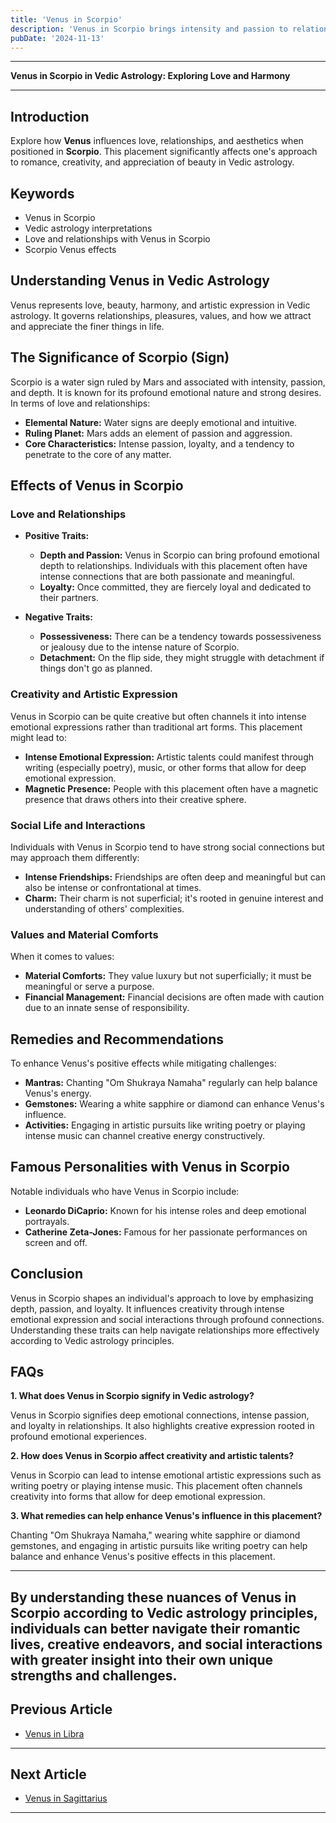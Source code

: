 ```yaml
---
title: 'Venus in Scorpio'
description: 'Venus in Scorpio brings intensity and passion to relationships. Individuals are deep, magnetic, and may experience strong emotional connections but can also be possessive,  in Vedic Astrology'
pubDate: '2024-11-13'
---
```


---

**Venus in Scorpio in Vedic Astrology: Exploring Love and Harmony**

---

## Introduction

Explore how **Venus** influences love, relationships, and aesthetics when positioned in **Scorpio**. This placement significantly affects one's approach to romance, creativity, and appreciation of beauty in Vedic astrology.

## Keywords

- Venus in Scorpio
- Vedic astrology interpretations
- Love and relationships with Venus in Scorpio
- Scorpio Venus effects

## Understanding Venus in Vedic Astrology

Venus represents love, beauty, harmony, and artistic expression in Vedic astrology. It governs relationships, pleasures, values, and how we attract and appreciate the finer things in life.

## The Significance of Scorpio (Sign)

Scorpio is a water sign ruled by Mars and associated with intensity, passion, and depth. It is known for its profound emotional nature and strong desires. In terms of love and relationships:

- **Elemental Nature:** Water signs are deeply emotional and intuitive.
- **Ruling Planet:** Mars adds an element of passion and aggression.
- **Core Characteristics:** Intense passion, loyalty, and a tendency to penetrate to the core of any matter.

## Effects of Venus in Scorpio

### Love and Relationships

- **Positive Traits:** 
  - **Depth and Passion:** Venus in Scorpio can bring profound emotional depth to relationships. Individuals with this placement often have intense connections that are both passionate and meaningful.
  - **Loyalty:** Once committed, they are fiercely loyal and dedicated to their partners.
  
- **Negative Traits:** 
  - **Possessiveness:** There can be a tendency towards possessiveness or jealousy due to the intense nature of Scorpio.
  - **Detachment:** On the flip side, they might struggle with detachment if things don't go as planned.

### Creativity and Artistic Expression

Venus in Scorpio can be quite creative but often channels it into intense emotional expressions rather than traditional art forms. This placement might lead to:

- **Intense Emotional Expression:** Artistic talents could manifest through writing (especially poetry), music, or other forms that allow for deep emotional expression.
- **Magnetic Presence:** People with this placement often have a magnetic presence that draws others into their creative sphere.

### Social Life and Interactions

Individuals with Venus in Scorpio tend to have strong social connections but may approach them differently:

- **Intense Friendships:** Friendships are often deep and meaningful but can also be intense or confrontational at times.
- **Charm:** Their charm is not superficial; it's rooted in genuine interest and understanding of others' complexities.

### Values and Material Comforts

When it comes to values:

- **Material Comforts:** They value luxury but not superficially; it must be meaningful or serve a purpose.
- **Financial Management:** Financial decisions are often made with caution due to an innate sense of responsibility.

## Remedies and Recommendations

To enhance Venus's positive effects while mitigating challenges:

- **Mantras:** Chanting "Om Shukraya Namaha" regularly can help balance Venus's energy.
- **Gemstones:** Wearing a white sapphire or diamond can enhance Venus's influence.
- **Activities:** Engaging in artistic pursuits like writing poetry or playing intense music can channel creative energy constructively.

## Famous Personalities with Venus in Scorpio

Notable individuals who have Venus in Scorpio include:

- **Leonardo DiCaprio:** Known for his intense roles and deep emotional portrayals.
- **Catherine Zeta-Jones:** Famous for her passionate performances on screen and off.

## Conclusion

Venus in Scorpio shapes an individual's approach to love by emphasizing depth, passion, and loyalty. It influences creativity through intense emotional expression and social interactions through profound connections. Understanding these traits can help navigate relationships more effectively according to Vedic astrology principles.

## FAQs

**1. What does Venus in Scorpio signify in Vedic astrology?**

Venus in Scorpio signifies deep emotional connections, intense passion, and loyalty in relationships. It also highlights creative expression rooted in profound emotional experiences.

**2. How does Venus in Scorpio affect creativity and artistic talents?**

Venus in Scorpio can lead to intense emotional artistic expressions such as writing poetry or playing intense music. This placement often channels creativity into forms that allow for deep emotional expression.

**3. What remedies can help enhance Venus's influence in this placement?**

Chanting "Om Shukraya Namaha," wearing white sapphire or diamond gemstones, and engaging in artistic pursuits like writing poetry can help balance and enhance Venus's positive effects in this placement.

---

By understanding these nuances of Venus in Scorpio according to Vedic astrology principles, individuals can better navigate their romantic lives, creative endeavors, and social interactions with greater insight into their own unique strengths and challenges.
---

## Previous Article
- [Venus in Libra](/blogs-md/0806_Venus_in_Rashi/080607_Venus_in_Libra.mdx)

---

## Next Article
- [Venus in Sagittarius](/blogs-md/0806_Venus_in_Rashi/080609_Venus_in_Sagittarius.mdx)

---

